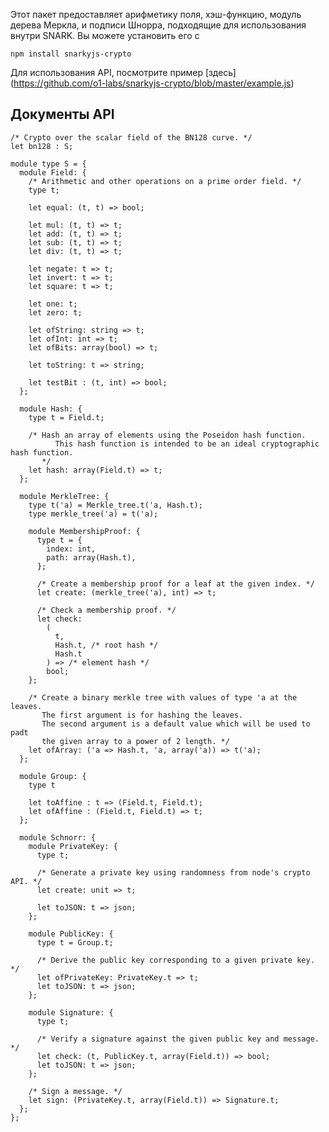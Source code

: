 
Этот пакет предоставляет арифметику поля, хэш-функцию, модуль дерева Меркла, и
подписи Шнорра, подходящие для использования внутри SNARK. Вы можете установить его с

```
npm install snarkyjs-crypto
```

Для использования API, посмотрите пример [здесь] (https://github.com/o1-labs/snarkyjs-crypto/blob/master/example.js)

## Документы API  
```reasonml
/* Crypto over the scalar field of the BN128 curve. */
let bn128 : S;

module type S = {
  module Field: {
    /* Arithmetic and other operations on a prime order field. */
    type t;

    let equal: (t, t) => bool;

    let mul: (t, t) => t;
    let add: (t, t) => t;
    let sub: (t, t) => t;
    let div: (t, t) => t;

    let negate: t => t;
    let invert: t => t;
    let square: t => t;

    let one: t;
    let zero: t;

    let ofString: string => t;
    let ofInt: int => t;
    let ofBits: array(bool) => t;

    let toString: t => string;

    let testBit : (t, int) => bool;
  };

  module Hash: {
    type t = Field.t;

    /* Hash an array of elements using the Poseidon hash function.
          This hash function is intended to be an ideal cryptographic hash function.
       */
    let hash: array(Field.t) => t;
  };

  module MerkleTree: {
    type t('a) = Merkle_tree.t('a, Hash.t);
    type merkle_tree('a) = t('a);

    module MembershipProof: {
      type t = {
        index: int,
        path: array(Hash.t),
      };

      /* Create a membership proof for a leaf at the given index. */
      let create: (merkle_tree('a), int) => t;

      /* Check a membership proof. */
      let check:
        (
          t,
          Hash.t, /* root hash */
          Hash.t
        ) => /* element hash */
        bool;
    };

    /* Create a binary merkle tree with values of type 'a at the leaves.
       The first argument is for hashing the leaves.
       The second argument is a default value which will be used to padt
       the given array to a power of 2 length. */
    let ofArray: ('a => Hash.t, 'a, array('a)) => t('a);
  };

  module Group: {
    type t

    let toAffine : t => (Field.t, Field.t);
    let ofAffine : (Field.t, Field.t) => t;
  };

  module Schnorr: {
    module PrivateKey: {
      type t;

      /* Generate a private key using randomness from node's crypto API. */
      let create: unit => t;

      let toJSON: t => json;
    };

    module PublicKey: {
      type t = Group.t;

      /* Derive the public key corresponding to a given private key. */
      let ofPrivateKey: PrivateKey.t => t;
      let toJSON: t => json;
    };

    module Signature: {
      type t;

      /* Verify a signature against the given public key and message. */
      let check: (t, PublicKey.t, array(Field.t)) => bool;
      let toJSON: t => json;
    };

    /* Sign a message. */
    let sign: (PrivateKey.t, array(Field.t)) => Signature.t;
  };
};
```
